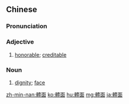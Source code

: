 {{also|体面}}
==Chinese==
{{zh-forms|s=体面}}

===Pronunciation===
{{zh-pron
|m=tǐmiàn
|c=tai2 min6,tai2 min6-2
|h=pfs=thí-mien
|mn=qz,twv,xm,zz:thé-biān/tw:thé-bīn
|cat=a,n
}}

===Adjective===
{{zh-adj}}

# {{lb|zh|Intermediate Mandarin}} [[honorable]]; [[creditable]]

===Noun===
{{zh-noun}}

# {{lb|zh|Intermediate Mandarin}} [[dignity]]; [[face]]

[[zh-min-nan:體面]]
[[ko:體面]]
[[hu:體面]]
[[mg:體面]]
[[ja:體面]]